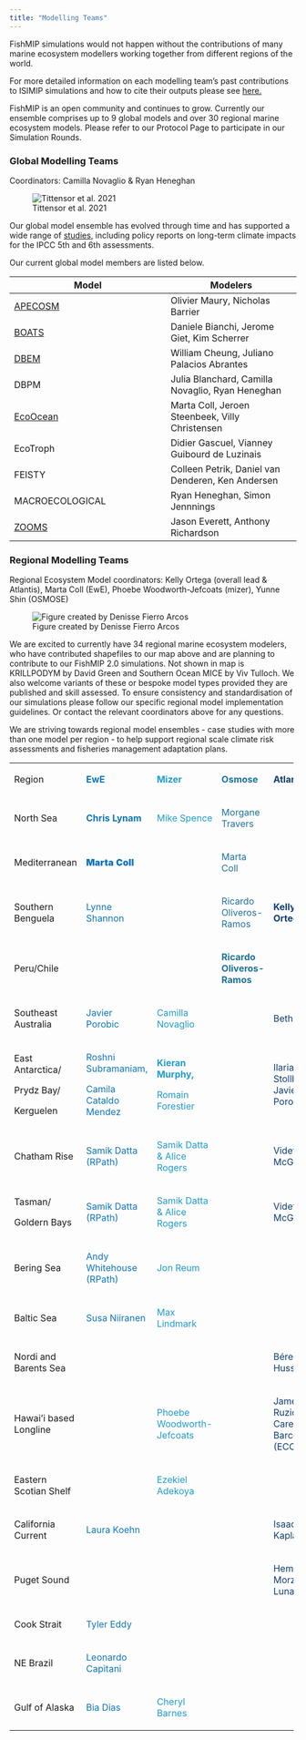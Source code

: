 ```yaml
---
title: "Modelling Teams"
---
```


FishMIP simulations would not happen without the contributions of many marine ecosystem modellers working together from different regions of the world.

For more detailed information on each modelling team's past contributions to ISIMIP simulations and how to cite their outputs please see [here.](https://www.isimip.org/impactmodels/)

FishMIP is an open community and continues to grow. Currently our ensemble comprises up to 9 global models and over 30 regional marine ecosystem models. Please refer to our Protocol Page to participate in our Simulation Rounds.

### Global Modelling Teams

Coordinators: Camilla Novaglio & Ryan Heneghan

![Tittensor et al. 2021](images/tittensoretal2021.png)

Our global model ensemble has evolved through time and has supported a wide range of [studies](publications.html), including policy reports on long-term climate impacts for the IPCC 5th and 6th assessments.

Our current global model members are listed below.

| Model                                                        | Modelers                                          |
|--------------------------------------------------------------|---------------------------------------------------|
| [APECOSM](https://apecosm.org/)                              | Olivier Maury, Nicholas Barrier                   |
| [BOATS](https://earthsystemdynamics.org/models/boats/)       | Daniele Bianchi, Jerome Giet, Kim Scherrer        |
| [DBEM](https://coru.oceans.ubc.ca/research/)                 | William Cheung, Juliano Palacios Abrantes         |
| DBPM                                                         | Julia Blanchard, Camilla Novaglio, Ryan Heneghan  |
| [EcoOcean](https://ecopathinternational.org/ecoocean/)       | Marta Coll, Jeroen Steenbeek, Villy Christensen   |
| EcoTroph                                                     | Didier Gascuel, Vianney Guibourd de Luzinais      |
| FEISTY                                                       | Colleen Petrik, Daniel van Denderen, Ken Andersen |
| MACROECOLOGICAL                                              | Ryan Heneghan, Simon Jennnings                    |
| [ZOOMS](https://github.com/MathMarEcol/ZoopModelSizeSpectra) | Jason Everett, Anthony Richardson                 |

### Regional Modelling Teams

Regional Ecosystem Model coordinators: Kelly Ortega (overall lead & Atlantis), Marta Coll (EwE), Phoebe Woodworth-Jefcoats (mizer), Yunne Shin (OSMOSE)

![Figure created by Denisse Fierro Arcos](images/FishMIP_regional_models.png)

We are excited to currently have 34 regional marine ecosystem modelers, who have contributed shapefiles to our map above and are planning to contribute to our FishMIP 2.0 simulations. Not shown in map is KRILLPODYM by David Green and Southern Ocean MICE by Viv Tulloch. We also welcome variants of these or bespoke model types provided they are published and skill assessed. To ensure consistency and standardisation of our simulations please follow our specific regional model implementation guidelines. Or contact the relevant coordinators above for any questions.

We are striving towards regional model ensembles - case studies with more than one model per region - to help support regional scale climate risk assessments and fisheries management adaptation plans.

+------------------------+------------------------------------------------+-------------------------------------+-------------------------------------------------+-------------------------------------------------+
| ::: bold               | ::: {.bold style="color: #0F75BC"}             | ::: {.bold style="color:  #1f9bcf"} | ::: {.bold style="color: #1e729d"}              | ::: {.bold style="color: #113e74"}              |
| Region                 | **EwE**                                        | **Mizer**                           | **Osmose**                                      | **Atlantis**                                    |
| :::                    | :::                                            | :::                                 | :::                                             | :::                                             |
+------------------------+------------------------------------------------+-------------------------------------+-------------------------------------------------+-------------------------------------------------+
| ::: bold-p             | ::: {style="color: #0F75BC;font-weight: bold"} | ::: {style="color:  #1f9bcf"}       | ::: {style="color: #1e729d"}                    |                                                 |
| North Sea              | Chris Lynam                                    | Mike Spence                         | Morgane Travers                                 |                                                 |
| :::                    | :::                                            | :::                                 | :::                                             |                                                 |
+------------------------+------------------------------------------------+-------------------------------------+-------------------------------------------------+-------------------------------------------------+
| ::: bold-p             | ::: {style="color: #0F75BC;font-weight: 900"}  |                                     | ::: {style="color: #1e729d"}                    |                                                 |
| Mediterranean          | Marta Coll                                     |                                     | Marta Coll                                      |                                                 |
| :::                    | :::                                            |                                     | :::                                             |                                                 |
+------------------------+------------------------------------------------+-------------------------------------+-------------------------------------------------+-------------------------------------------------+
| ::: bold-p             | ::: {style="color: #0F75BC"}                   |                                     | ::: {style="color: #1e729d"}                    | ::: {style="color: #113e74; font-weight: bold"} |
| Southern Benguela      | Lynne Shannon                                  |                                     | Ricardo Oliveros-Ramos                          | **Kelly Ortega**                                |
| :::                    | :::                                            |                                     | :::                                             | :::                                             |
+------------------------+------------------------------------------------+-------------------------------------+-------------------------------------------------+-------------------------------------------------+
| ::: bold-p             |                                                |                                     | ::: {style="color: #1e729d; font-weight: bold"} |                                                 |
| Peru/Chile             |                                                |                                     | **Ricardo Oliveros-Ramos**                      |                                                 |
| :::                    |                                                |                                     | :::                                             |                                                 |
+------------------------+------------------------------------------------+-------------------------------------+-------------------------------------------------+-------------------------------------------------+
| ::: bold-p             | ::: {style="color: #0F75BC"}                   | ::: {style="color:  #1f9bcf"}       |                                                 | ::: {style="color: #113e74"}                    |
| Southeast Australia    | Javier Porobic                                 | Camilla Novaglio                    |                                                 | Beth Fulton                                     |
| :::                    | :::                                            | :::                                 |                                                 | :::                                             |
+------------------------+------------------------------------------------+-------------------------------------+-------------------------------------------------+-------------------------------------------------+
| ::: bold-p             | ::: {style="color: #0F75BC"}                   | ::: {style="color:  #1f9bcf"}       |                                                 | ::: {style="color: #113e74"}                    |
| East Antarctica/       | Roshni Subramaniam,                            | ::: {style="font-weight: bold"}     |                                                 | Ilaria Stollberg , Javier Porobic               |
|                        |                                                | **Kieran Murphy,**                  |                                                 | :::                                             |
| Prydz Bay/             | Camila Cataldo Mendez                          | :::                                 |                                                 |                                                 |
|                        | :::                                            |                                     |                                                 |                                                 |
| Kerguelen              |                                                | Romain Forestier                    |                                                 |                                                 |
| :::                    |                                                | :::                                 |                                                 |                                                 |
+------------------------+------------------------------------------------+-------------------------------------+-------------------------------------------------+-------------------------------------------------+
| ::: bold-p             | ::: {style="color: #0F75BC"}                   | ::: {style="color:  #1f9bcf"}       |                                                 | ::: {style="color: #113e74"}                    |
| Chatham Rise           | Samik Datta (RPath)                            | Samik Datta & Alice Rogers          |                                                 | Vidette McGregor                                |
| :::                    | :::                                            | :::                                 |                                                 | :::                                             |
+------------------------+------------------------------------------------+-------------------------------------+-------------------------------------------------+-------------------------------------------------+
| ::: bold-p             | ::: {style="color: #0F75BC"}                   | ::: {style="color:  #1f9bcf"}       |                                                 | ::: {style="color: #113e74"}                    |
| Tasman/                | Samik Datta (RPath)                            | Samik Datta & Alice Rogers          |                                                 | Vidette McGregor                                |
|                        | :::                                            | :::                                 |                                                 | :::                                             |
| Goldern Bays           |                                                |                                     |                                                 |                                                 |
| :::                    |                                                |                                     |                                                 |                                                 |
+------------------------+------------------------------------------------+-------------------------------------+-------------------------------------------------+-------------------------------------------------+
| ::: bold-p             | ::: {style="color: #0F75BC"}                   | ::: {style="color:  #1f9bcf"}       |                                                 |                                                 |
| Bering Sea             | Andy Whitehouse (RPath)                        | Jon Reum                            |                                                 |                                                 |
| :::                    | :::                                            | :::                                 |                                                 |                                                 |
+------------------------+------------------------------------------------+-------------------------------------+-------------------------------------------------+-------------------------------------------------+
| ::: bold-p             | ::: {style="color: #0F75BC"}                   | ::: {style="color:  #1f9bcf"}       |                                                 |                                                 |
| Baltic Sea             | Susa Niiranen                                  | Max Lindmark                        |                                                 |                                                 |
| :::                    | :::                                            | :::                                 |                                                 |                                                 |
+------------------------+------------------------------------------------+-------------------------------------+-------------------------------------------------+-------------------------------------------------+
| ::: bold-p             |                                                |                                     |                                                 | ::: {style="color: #113e74"}                    |
| Nordi and Barents Sea  |                                                |                                     |                                                 | Bérengère Husson                                |
| :::                    |                                                |                                     |                                                 | :::                                             |
+------------------------+------------------------------------------------+-------------------------------------+-------------------------------------------------+-------------------------------------------------+
| ::: bold-p             |                                                | ::: {style="color:  #1f9bcf"}       |                                                 | ::: {style="color: #113e74"}                    |
| Hawai'i based Longline |                                                | Phoebe Woodworth-Jefcoats           |                                                 | James Ruzicka & Caren Barcelo (ECOTRAN)         |
| :::                    |                                                | :::                                 |                                                 | :::                                             |
+------------------------+------------------------------------------------+-------------------------------------+-------------------------------------------------+-------------------------------------------------+
| ::: bold-p             |                                                | ::: {style="color:  #1f9bcf"}       |                                                 |                                                 |
| Eastern Scotian Shelf  |                                                | Ezekiel Adekoya                     |                                                 |                                                 |
| :::                    |                                                | :::                                 |                                                 |                                                 |
+------------------------+------------------------------------------------+-------------------------------------+-------------------------------------------------+-------------------------------------------------+
| ::: bold-p             | ::: {style="color: #0F75BC"}                   |                                     |                                                 | ::: {style="color: #113e74"}                    |
| California Current     | Laura Koehn                                    |                                     |                                                 | Isaac Kaplan                                    |
| :::                    | :::                                            |                                     |                                                 | :::                                             |
+------------------------+------------------------------------------------+-------------------------------------+-------------------------------------------------+-------------------------------------------------+
| ::: bold-p             |                                                |                                     |                                                 | ::: {style="color: #113e74"}                    |
| Puget Sound            |                                                |                                     |                                                 | Hem Morzaria-Luna                               |
| :::                    |                                                |                                     |                                                 | :::                                             |
+------------------------+------------------------------------------------+-------------------------------------+-------------------------------------------------+-------------------------------------------------+
| ::: bold-p             | ::: {style="color: #0F75BC"}                   |                                     |                                                 |                                                 |
| Cook Strait            | Tyler Eddy                                     |                                     |                                                 |                                                 |
| :::                    | :::                                            |                                     |                                                 |                                                 |
+------------------------+------------------------------------------------+-------------------------------------+-------------------------------------------------+-------------------------------------------------+
| ::: bold-p             | ::: {style="color: #0F75BC"}                   |                                     |                                                 |                                                 |
| NE Brazil              | Leonardo Capitani                              |                                     |                                                 |                                                 |
| :::                    | :::                                            |                                     |                                                 |                                                 |
+------------------------+------------------------------------------------+-------------------------------------+-------------------------------------------------+-------------------------------------------------+
| ::: bold-p             | ::: {style="color: #0F75BC"}                   | ::: {style="color:  #1f9bcf"}       |                                                 |                                                 |
| Gulf of Alaska         | Bia Dias                                       | Cheryl Barnes                       |                                                 |                                                 |
| :::                    | :::                                            | :::                                 |                                                 |                                                 |
+------------------------+------------------------------------------------+-------------------------------------+-------------------------------------------------+-------------------------------------------------+

#### 
